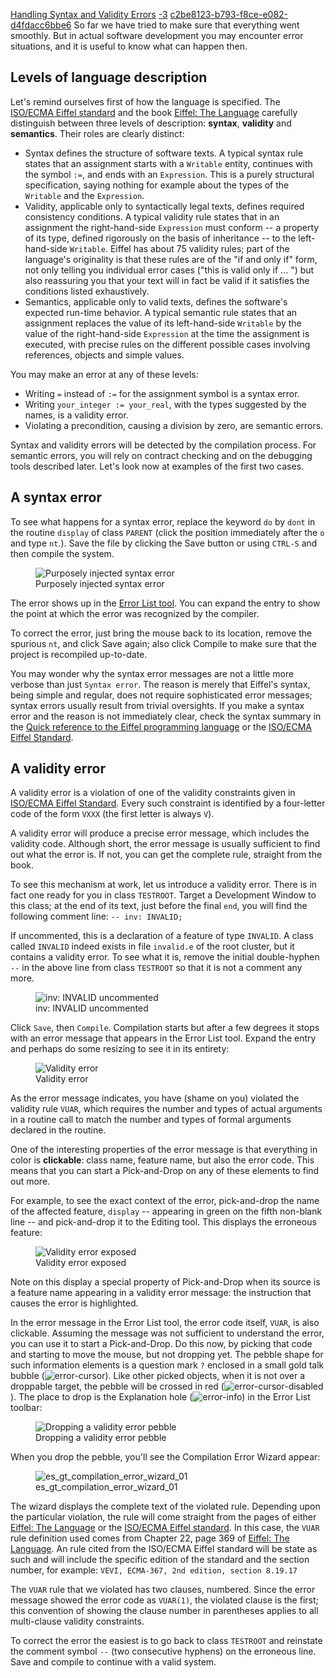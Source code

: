 [[Property:title|Handling Syntax and Validity Errors]]
[[Property:weight|-3]]
[[Property:uuid|c2be8123-b793-f8ce-e082-d4fdacc6bbe6]]
So far we have tried to make sure that everything went smoothly. But in actual software development you may encounter error situations, and it is useful to know what can happen then.


==Levels of language description==

Let's remind ourselves first of how the language is specified. The [[ECMA Standard 367|ISO/ECMA Eiffel standard]] and the book [[Eiffel: The Language]] carefully distinguish between three levels of description: '''syntax''', '''validity''' and '''semantics'''. Their roles are clearly distinct: 
*  <span>Syntax</span> defines the structure of software texts. A typical syntax rule states that an assignment starts with a <code>Writable</code> entity, continues with the symbol <code>:=</code>, and ends with an <code>Expression</code>. This is a purely structural specification, saying nothing for example about the types of the <code>Writable</code> and the <code>Expression</code>. 
*  <span>Validity</span>, applicable only to syntactically legal texts, defines required consistency conditions. A typical validity rule states that in an assignment the right-hand-side <code>Expression</code> must <span>conform</span> -- a property of its type, defined rigorously on the basis of inheritance -- to the left-hand-side <code>Writable</code>. Eiffel has about 75 validity rules; part of the language's originality is that these rules are of the "<span>if and only if</span>" form, not only telling you individual error cases ("this is valid <span>only if</span> <span>...</span> ") but also reassuring you that your text will in fact be valid <span>if</span> it satisfies the conditions listed exhaustively. 
* Semantics, applicable only to valid texts, defines the software's expected run-time behavior. A typical semantic rule states that an assignment replaces the value of its left-hand-side <code>Writable</code> by the value of the right-hand-side <code>Expression</code> at the time the assignment is executed, with precise rules on the different possible cases involving references, objects and simple values. 

You may make an error at any of these levels:
* Writing <code>=</code> instead of <code>:=</code> for the assignment symbol is a syntax error. 
* Writing <code>your_integer := your_real</code>, with the types suggested by the names, is a validity error. 
* Violating a precondition, causing a division by zero, are semantic errors. 

Syntax and validity errors will be detected by the compilation process. For semantic errors, you will rely on contract checking and on the debugging tools described later. Let's look now at examples of the first two cases. 

 
==A syntax error==

To see what happens for a syntax error, replace the keyword <code>do</code> by <code>dont</code> in the routine <code>display</code> of class <code>PARENT</code> (click the position immediately after the <code>o</code> and type <code>nt</code>.). Save the file by clicking the Save button or using <code>CTRL-S</code> and then compile the system. 

[[Image:es gt development window syntax error 01|Purposely injected syntax error]]

The error shows up in the [[Error List Tool|Error List tool]]. You can expand the entry to show the point at which the error was recognized by the compiler.

To correct the error, just bring the mouse back to its location, remove the spurious <code>nt</code>, and click Save again; also click Compile to make sure that the project is recompiled up-to-date. 

You may wonder why the syntax error messages are not a little more verbose than just <code>Syntax error</code>. The reason is merely that Eiffel's syntax, being simple and regular, does not require sophisticated error messages; syntax errors usually result from trivial oversights. If you make a syntax error and the reason is not immediately clear, check the syntax summary in the [[Quick reference to the Eiffel programming language]] or the [[ECMA Standard 367|ISO/ECMA Eiffel Standard]]. 


==A validity error==

A validity error is a violation of one of the validity constraints given in [[ECMA Standard 367|ISO/ECMA Eiffel Standard]]. Every such constraint is identified by a four-letter code of the form <code>VXXX</code> (the first letter is always <code>V</code>). 

A validity error will produce a precise error message, which includes the validity code. Although short, the error message is usually sufficient to find out what the error is. If not, you can get the complete rule, straight from the book.

To see this mechanism at work, let us introduce a validity error. There is in fact one ready for you in class <code>TESTROOT</code>. Target a Development Window to this class; at the end of its text, just before the final <code>end</code>, you will find the following comment line: 
<code>
-- inv: INVALID;</code>

If uncommented, this is a declaration of a feature of type <code>INVALID</code>. A class called <code>INVALID</code> indeed exists in file <code>invalid.e</code> of the root cluster, but it contains a validity error. To see what it is, remove the initial double-hyphen <code>--</code> in the above line from class <code>TESTROOT</code> so that it is not a comment any more. 

[[Image:es gt development window validity error 01|inv: INVALID uncommented]]

Click <code>Save</code>, then <code>Compile</code>. Compilation starts but after a few degrees it stops with an error message that appears in the Error List tool. Expand the entry and perhaps do some resizing to see it in its entirety:

[[Image:es gt development window validity error 02|Validity error]]

As the error message indicates, you have (shame on you) violated the validity rule <code>VUAR</code>, which requires the number and types of actual arguments in a routine call to match the number and types of formal arguments declared in the routine. 

One of the interesting properties of the error message is that everything in color is '''clickable''': class name, feature name, but also the error code. This means that you can start a Pick-and-Drop on any of these elements to find out more. 

For example, to see the exact context of the error, pick-and-drop the name of the affected feature, <code>display</code> -- appearing in green on the fifth non-blank line -- and pick-and-drop it to the Editing tool. This displays the erroneous feature: 

[[Image:es gt development window validity error 03|Validity error exposed]]

Note on this display a special property of Pick-and-Drop when its source is a feature name appearing in a validity error message: the instruction that causes the error is highlighted.

In the error message in the Error List tool, the error code itself, <code>VUAR</code>, is also clickable. Assuming the message was not sufficient to understand the error, you can use it to start a Pick-and-Drop. Do this now, by picking that code and starting to move the mouse, but not dropping yet. The pebble shape for such information elements is a question mark <code>?</code> enclosed in a small gold talk bubble ([[Image:error-cursor]]). Like other picked objects, when it is not over a droppable target, the pebble will be crossed in red ([[Image:error-cursor-disabled]]). The place to drop is the Explanation hole ([[Image:error-info]]) in the Error List toolbar: 

[[Image:es gt error list tool pnd validity error|Dropping a validity error pebble]]

When you drop the pebble, you'll see the Compilation Error Wizard appear:

[[Image:es gt compilation error wizard 01]]

The wizard displays the complete text of the violated rule. Depending upon the particular violation, the rule will come straight from the pages of either [[Eiffel: The Language]] or the [[ECMA Standard 367|ISO/ECMA Eiffel standard]]. In this case, the <code>VUAR</code> rule definition used comes from Chapter 22, page 369 of  [[Eiffel: The Language]]. An rule cited from the ISO/ECMA Eiffel standard will be state as such and will include the specific edition of the standard and the section number, for example:
<code lang="text">
VEVI, ECMA-367, 2nd edition, section 8.19.17
</code>

The <code>VUAR</code> rule that we violated has two clauses, numbered. Since the error message showed the error code as <code lang=text>VUAR(1)</code>, the violated clause is the first; this convention of showing the clause number in parentheses applies to all multi-clause validity constraints. 

To correct the error the easiest is to go back to class <code>TESTROOT</code> and reinstate the comment symbol <code>--</code> (two consecutive hyphens) on the erroneous line. Save and compile to continue with a valid system. 



